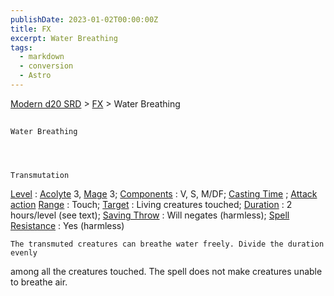 ```yaml
---
publishDate: 2023-01-02T00:00:00Z
title: FX
excerpt: Water Breathing
tags:
  - markdown
  - conversion
  - Astro
---
```


[Modern d20 SRD](/#modernD20) > [FX](modern-d20-srd-fx-index) > Water Breathing

##

    Water Breathing




    Transmutation

[Level](modern-d20-srd-fx-level)
:
[Acolyte](modern-d20-srd-classes-advanced-acolyte)
3,
[Mage](modern-d20-srd-classes-advanced-mage)
3;
[Components](modern-d20-srd-fx-components)
: V, S, M/DF;
[Casting Time](modern-d20-srd-fx-casting-time)
;
[Attack action](modern-d20-srd-combat-attack-actions)
[Range](modern-d20-srd-fx-range)
: Touch;
[Target](modern-d20-srd-fx-target)
: Living creatures touched;
[Duration](modern-d20-srd-fx-duration)
: 2 hours/level (see text);
[Saving Throw](modern-d20-srd-basics-saving-throws)
: Will negates (harmless);
[Spell Resistance](modern-d20-srd-special-abilities-spell-resistance)
: Yes (harmless)

    The transmuted creatures can breathe water freely. Divide the duration evenly

among all the creatures touched. The spell does not make creatures unable to
breathe air.
